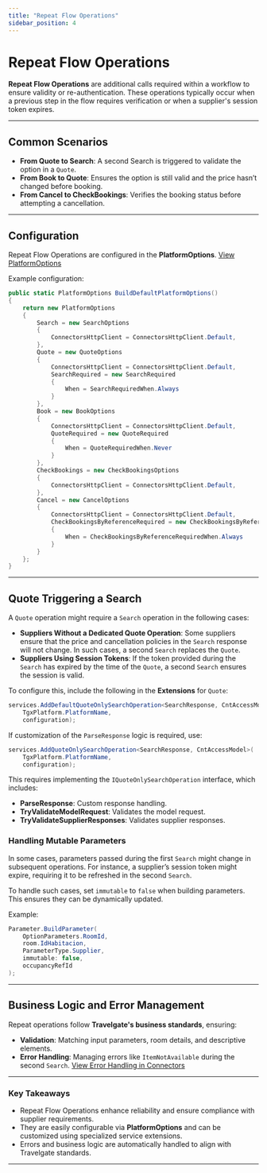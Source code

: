 ```yaml
---
title: "Repeat Flow Operations"
sidebar_position: 4
---
```


# Repeat Flow Operations

**Repeat Flow Operations** are additional calls required within a workflow to ensure validity or re-authentication. These operations typically occur when a previous step in the flow requires verification or when a supplier's session token expires.

---

## **Common Scenarios**
- **From Quote to Search**: A second Search is triggered to validate the option in a `Quote`.
- **From Book to Quote**: Ensures the option is still valid and the price hasn’t changed before booking.
- **From Cancel to CheckBookings**: Verifies the booking status before attempting a cancellation.

---

## **Configuration**
Repeat Flow Operations are configured in the **PlatformOptions**. [View PlatformOptions](../Advanced_Configuration/PlatformOptions.mdx)

Example configuration:
```csharp
public static PlatformOptions BuildDefaultPlatformOptions()
{
    return new PlatformOptions
    {
        Search = new SearchOptions
        {
            ConnectorsHttpClient = ConnectorsHttpClient.Default,
        },
        Quote = new QuoteOptions
        {
            ConnectorsHttpClient = ConnectorsHttpClient.Default,
            SearchRequired = new SearchRequired
            {
                When = SearchRequiredWhen.Always
            }
        },
        Book = new BookOptions
        {
            ConnectorsHttpClient = ConnectorsHttpClient.Default,
            QuoteRequired = new QuoteRequired
            {
                When = QuoteRequiredWhen.Never
            }
        },
        CheckBookings = new CheckBookingsOptions
        {
            ConnectorsHttpClient = ConnectorsHttpClient.Default,
        },
        Cancel = new CancelOptions
        {
            ConnectorsHttpClient = ConnectorsHttpClient.Default,
            CheckBookingsByReferenceRequired = new CheckBookingsByReferenceRequired
            {
                When = CheckBookingsByReferenceRequiredWhen.Always
            }
        }
    };
}
```

---

## **Quote Triggering a Search**
A `Quote` operation might require a `Search` operation in the following cases:
- **Suppliers Without a Dedicated Quote Operation**: Some suppliers ensure that the price and cancellation policies in the `Search` response will not change. In such cases, a second `Search` replaces the `Quote`.
- **Suppliers Using Session Tokens**: If the token provided during the `Search` has expired by the time of the `Quote`, a second `Search` ensures the session is valid.

To configure this, include the following in the **Extensions** for `Quote`:

```csharp
services.AddDefaultQuoteOnlySearchOperation<SearchResponse, CntAccessModel>(
    TgxPlatform.PlatformName,
    configuration);
```

If customization of the `ParseResponse` logic is required, use:

```csharp
services.AddQuoteOnlySearchOperation<SearchResponse, CntAccessModel>(
    TgxPlatform.PlatformName,
    configuration);
```

This requires implementing the `IQuoteOnlySearchOperation` interface, which includes:
- **ParseResponse**: Custom response handling.
- **TryValidateModelRequest**: Validates the model request.
- **TryValidateSupplierResponses**: Validates supplier responses.

### **Handling Mutable Parameters**
In some cases, parameters passed during the first `Search` might change in subsequent operations. For instance, a supplier’s session token might expire, requiring it to be refreshed in the second `Search`.

To handle such cases, set `immutable` to `false` when building parameters. This ensures they can be dynamically updated.

Example:
```csharp
Parameter.BuildParameter(
    OptionParameters.RoomId,
    room.IdHabitacion,
    ParameterType.Supplier,
    immutable: false,
    occupancyRefId
);
```

---

## **Business Logic and Error Management**
Repeat operations follow **Travelgate's business standards**, ensuring:
- **Validation**: Matching input parameters, room details, and descriptive elements.
- **Error Handling**: Managing errors like `ItemNotAvailable` during the second `Search`. [View Error Handling in Connectors](Error_Handling_in_Connectors.mdx)

---

### **Key Takeaways**
- Repeat Flow Operations enhance reliability and ensure compliance with supplier requirements.
- They are easily configurable via **PlatformOptions** and can be customized using specialized service extensions.
- Errors and business logic are automatically handled to align with Travelgate standards.

---
